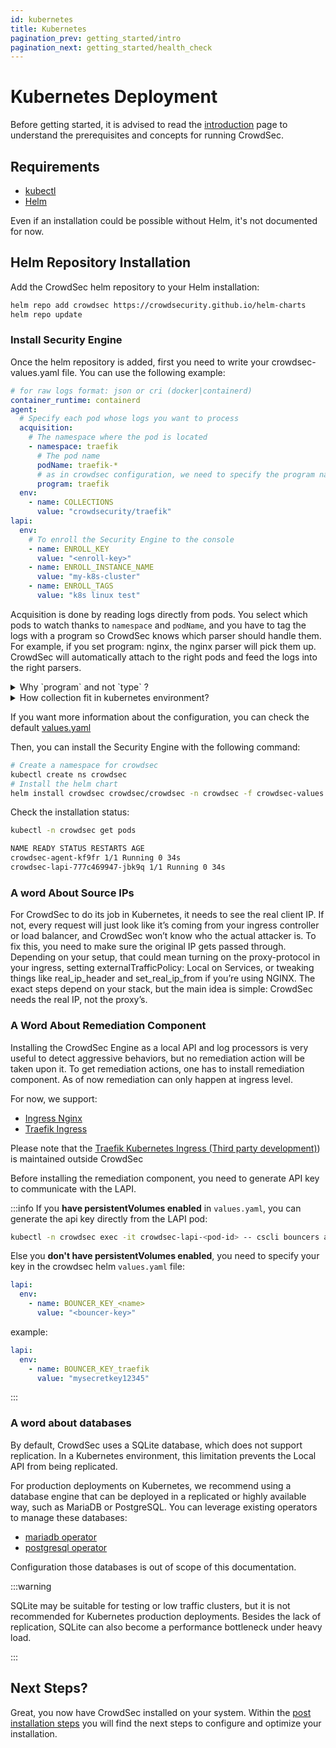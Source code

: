 ```yaml
---
id: kubernetes
title: Kubernetes
pagination_prev: getting_started/intro
pagination_next: getting_started/health_check
---
```




# Kubernetes Deployment

Before getting started, it is advised to read the
[introduction](/unversioned/getting_started/introduction.mdx) page to understand
the prerequisites and concepts for running CrowdSec.

## Requirements

- [kubectl](https://kubernetes.io/docs/tasks/tools/#kubectl)
- [Helm](https://helm.sh/docs/intro/install/)

Even if an installation could be possible without Helm, it's not documented for now.

## Helm Repository Installation

Add the CrowdSec helm repository to your Helm installation:

```bash
helm repo add crowdsec https://crowdsecurity.github.io/helm-charts
helm repo update
```

### Install Security Engine

Once the helm repository is added, first you need to write your crowdsec-values.yaml file. You can use the following example:

```yaml
# for raw logs format: json or cri (docker|containerd)
container_runtime: containerd
agent:
  # Specify each pod whose logs you want to process
  acquisition:
    # The namespace where the pod is located
    - namespace: traefik
      # The pod name
      podName: traefik-*
      # as in crowdsec configuration, we need to specify the program name to find a matching parser
      program: traefik
  env:
    - name: COLLECTIONS
      value: "crowdsecurity/traefik"
lapi:
  env:
    # To enroll the Security Engine to the console
    - name: ENROLL_KEY
      value: "<enroll-key>"
    - name: ENROLL_INSTANCE_NAME
      value: "my-k8s-cluster"
    - name: ENROLL_TAGS
      value: "k8s linux test"
```

Acquisition is done by reading logs directly from pods. You select which pods to
watch thanks to `namespace` and `podName`, and you have to tag the logs with a
program so CrowdSec knows which parser should handle them. For example, if you
set program: nginx, the nginx parser will pick them up. CrowdSec will
automatically attach to the right pods and feed the logs into the right parsers.

<details>
    <summary>Why `program` and not `type` ?</summary>
In standard standalone setups documentation states that the labels should be
name `type` with the type being the parsed log program (eg nginx, traefik). A
transformation from `type` to `program` is done by the first stage parser
`crowdsecurity/syslog-logs` which is not relevant in a Kubernetes context.
</details>

<details>
    <summary>How collection fit in kubernetes environment?</summary>

Collections are "recipes" for understanding logs; they don’t find pods on their
own. You choose which pods to read, and you tag those logs with a program (like
nginx or traefik). When the tag matches what a collection expects, its rules
run; if it doesn’t, they stay idle. One log stream can match several collections
if the tags fit.
</details>

If you want more information about the configuration, you can check the default
[values.yaml](https://artifacthub.io/packages/helm/crowdsec/crowdsec#values)

Then, you can install the Security Engine with the following command:

```bash
# Create a namespace for crowdsec
kubectl create ns crowdsec
# Install the helm chart
helm install crowdsec crowdsec/crowdsec -n crowdsec -f crowdsec-values.yaml
```

Check the installation status:
```bash
kubectl -n crowdsec get pods
```

```bash title="Command Output"
NAME READY STATUS RESTARTS AGE
crowdsec-agent-kf9fr 1/1 Running 0 34s
crowdsec-lapi-777c469947-jbk9q 1/1 Running 0 34s
```

### A word About Source IPs

For CrowdSec to do its job in Kubernetes, it needs to see the real client IP. If
not, every request will just look like it’s coming from your ingress controller
or load balancer, and CrowdSec won’t know who the actual attacker is. To fix
this, you need to make sure the original IP gets passed through. Depending on
your setup, that could mean turning on the proxy-protocol in your ingress,
setting externalTrafficPolicy: Local on Services, or tweaking things like
real_ip_header and set_real_ip_from if you’re using NGINX. The exact steps
depend on your stack, but the main idea is simple: CrowdSec needs the real IP,
not the proxy’s.

### A Word About Remediation Component

Installing the CrowdSec Engine as a local API and log processors is very useful
to detect aggressive behaviors, but no remediation action will be taken upon it.
To get remediation actions, one has to install remediation component. As of now
remediation can only happen at ingress level.

For now, we support:

* [Ingress Nginx](/u/bouncers/ingress-nginx/)
* [Traefik Ingress](/u/bouncers/traefik/)

Please note that the [Traefik Kubernetes Ingress (Third party
development)](https://plugins.traefik.io/plugins/6335346ca4caa9ddeffda116/crowdsec-bouncer-traefik-plugin))
is maintained outside CrowdSec

Before installing the remediation component, you need to generate API key to communicate with the LAPI.

:::info
If you **have persistentVolumes enabled** in `values.yaml`, you can generate the api key directly from the LAPI pod:

```bash
kubectl -n crowdsec exec -it crowdsec-lapi-<pod-id> -- cscli bouncers add my-bouncer-name
```

Else you **don't have persistentVolumes enabled**, you need to specify your key
in the crowdsec helm `values.yaml` file:

```yaml
lapi:
  env:
    - name: BOUNCER_KEY_<name>
      value: "<bouncer-key>"
```
example:
```yaml
lapi:
  env:
    - name: BOUNCER_KEY_traefik
      value: "mysecretkey12345"
```
:::

### A word about databases

By default, CrowdSec uses a SQLite database, which does not support replication.
In a Kubernetes environment, this limitation prevents the Local API from being
replicated.

For production deployments on Kubernetes, we recommend using a database engine
that can be deployed in a replicated or highly available way, such as MariaDB or
PostgreSQL. You can leverage existing operators to manage these databases:
* [mariadb operator](https://mariadb.com/resources/blog/get-started-with-mariadb-in-kubernetes-and-mariadb-operator/)
* [postgresql operator](https://github.com/cloudnative-pg/cloudnative-pg)

Configuration those databases is out of scope of this documentation.
<!-- We want to create blogpost where we do it -->

:::warning

SQLite may be suitable for testing or low traffic clusters, but it is not
recommended for Kubernetes production deployments. Besides the lack of
replication, SQLite can also become a performance bottleneck under heavy load.

:::

## Next Steps?

Great, you now have CrowdSec installed on your system. Within the [post
installation steps](/getting_started/next_steps.mdx) you will find the next
steps to configure and optimize your installation.
